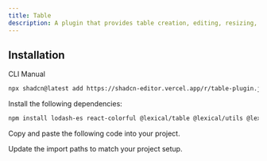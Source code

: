 ```yaml
---
title: Table
description: A plugin that provides table creation, editing, resizing, and markdown table support.
---
```


<ComponentPreview
  name="table-plugin-demo"
  className="[&_.preview>[data-orientation=vertical]]:sm:max-w-[70%]"
  description="A plugin that provides table creation, editing, resizing, and markdown table support."
/>

## Installation

<Tabs defaultValue="cli">

<TabsList>
  <TabsTrigger value="cli">CLI</TabsTrigger>
  <TabsTrigger value="manual">Manual</TabsTrigger>
</TabsList>

<TabsContent value="cli">

```bash
npx shadcn@latest add https://shadcn-editor.vercel.app/r/table-plugin.json
```

</TabsContent>

<TabsContent value="manual">

<Steps>

<Step>Install the following dependencies:</Step>

```bash
npm install lodash-es react-colorful @lexical/table @lexical/utils @lexical/markdown
```

<Step>Copy and paste the following code into your project.</Step>

<ComponentSource name="table-plugin" />

<Step>Update the import paths to match your project setup.</Step>

</Steps>

</TabsContent>

</Tabs>
